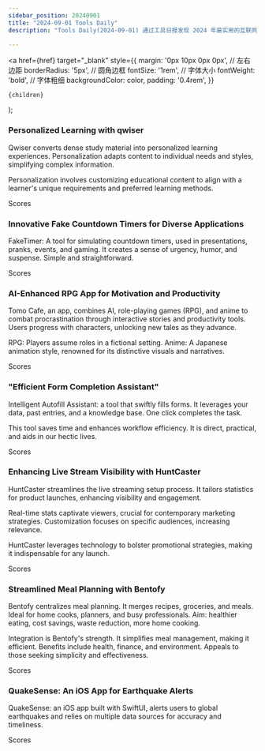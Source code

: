 ```yaml
---
sidebar_position: 20240901
title: "2024-09-01 Tools Daily"
description: "Tools Daily(2024-09-01) 通过工具日报发现 2024 年最实用的互联网软件、AI工具和产品！"

---
```



  <a
    href={href}
    target="_blank"
    style={{
      margin: '0px 10px 0px 0px', // 左右边距
      borderRadius: '5px', // 圆角边框
      fontSize: '1rem', // 字体大小
      fontWeight: 'bold', // 字体粗细
      backgroundColor: color,
      padding: '0.4rem',
    }}
  >
    {children}
  </a>
);

### Personalized Learning with qwiser

Qwiser converts dense study material into personalized learning experiences. Personalization adapts content to individual needs and styles, simplifying complex information.

Personalization involves customizing educational content to align with a learner's unique requirements and preferred learning methods.

<Link href="/news/2024/09/01/Personalized-Learning-with-qwiser" color="#B0C4DE">Scores</Link>

### Innovative Fake Countdown Timers for Diverse Applications

FakeTimer: A tool for simulating countdown timers, used in presentations, pranks, events, and gaming. It creates a sense of urgency, humor, and suspense. Simple and straightforward.

<Link href="/news/2024/09/01/Innovative-Fake-Countdown-Timers-for-Diverse-Applications" color="#B0C4DE">Scores</Link>

### AI-Enhanced RPG App for Motivation and Productivity

Tomo Cafe, an app, combines AI, role-playing games (RPG), and anime to combat procrastination through interactive stories and productivity tools. Users progress with characters, unlocking new tales as they advance.

RPG: Players assume roles in a fictional setting. Anime: A Japanese animation style, renowned for its distinctive visuals and narratives.

<Link href="/news/2024/09/01/AIEnhanced-RPG-App-for-Motivation-and-Productivity" color="#B0C4DE">Scores</Link>

### "Efficient Form Completion Assistant"

Intelligent Autofill Assistant: a tool that swiftly fills forms. It leverages your data, past entries, and a knowledge base. One click completes the task.

This tool saves time and enhances workflow efficiency. It is direct, practical, and aids in our hectic lives.

<Link href="/news/2024/09/01/Efficient-Form-Completion-Assistant" color="#B0C4DE">Scores</Link>

### Enhancing Live Stream Visibility with HuntCaster

HuntCaster streamlines the live streaming setup process. It tailors statistics for product launches, enhancing visibility and engagement.

Real-time stats captivate viewers, crucial for contemporary marketing strategies. Customization focuses on specific audiences, increasing relevance.

HuntCaster leverages technology to bolster promotional strategies, making it indispensable for any launch.

<Link href="/news/2024/09/01/Enhancing-Live-Stream-Visibility-with-HuntCaster" color="#B0C4DE">Scores</Link>

### Streamlined Meal Planning with Bentofy

Bentofy centralizes meal planning. It merges recipes, groceries, and meals. Ideal for home cooks, planners, and busy professionals. Aim: healthier eating, cost savings, waste reduction, more home cooking.

Integration is Bentofy's strength. It simplifies meal management, making it efficient. Benefits include health, finance, and environment. Appeals to those seeking simplicity and effectiveness.

<Link href="/news/2024/09/01/Streamlined-Meal-Planning-with-Bentofy" color="#B0C4DE">Scores</Link>

### QuakeSense: An iOS App for Earthquake Alerts

QuakeSense: an iOS app built with SwiftUI, alerts users to global earthquakes and relies on multiple data sources for accuracy and timeliness.

<Link href="/news/2024/09/01/QuakeSense-An-iOS-App-for-Earthquake-Alerts" color="#B0C4DE">Scores</Link>

